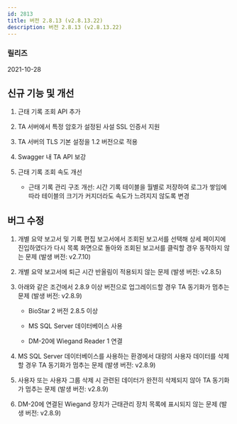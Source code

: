 ```yaml
---
id: 2813
title: 버전 2.8.13 (v2.8.13.22)
description: 버전 2.8.13 (v2.8.13.22)
---
```


### 릴리즈

2021-10-28

## 신규 기능 및 개선

1. 근태 기록 조회 API 추가

1. TA 서버에서 특정 암호가 설정된 사설 SSL 인증서 지원

1. TA 서버의 TLS 기본 설정을 1.2 버전으로 적용

1. Swagger 내 TA API 보강

1. 근태 기록 조회 속도 개선

    * 근태 기록 관리 구조 개선: 시간 기록 테이블을 월별로 저장하여 로그가 쌓임에 따라 테이블의 크기가 커지더라도 속도가 느려지지 않도록 변경

## 버그 수정

1. 개별 요약 보고서 및 기록 편집 보고서에서 조회된 보고서를 선택해 상세 페이지에 진입하였다가 다시 목록 화면으로 돌아와 조회된 보고서를 클릭할 경우 동작하지 않는 문제 (발생 버전: v2.7.10)

1. 개별 요약 보고서에 퇴근 시간 반올림이 적용되지 않는 문제 (발생 버전: v2.8.5)

1. 아래와 같은 조건에서 2.8.9 이상 버전으로 업그레이드할 경우 TA 동기화가 멈추는 문제 (발생 버전: v2.8.9)

    * BioStar 2 버전 2.8.5 이상

    * MS SQL Server 데이터베이스 사용

    * DM-20에 Wiegand Reader 1 연결

1. MS SQL Server 데이터베이스를 사용하는 환경에서 대량의 사용자 데이터를 삭제할 경우 TA 동기화가 멈추는 문제 (발생 버전: v2.8.9)

1. 사용자 또는 사용자 그룹 삭제 시 관련된 데이터가 완전히 삭제되지 않아 TA 동기화가 멈추는 문제 (발생 버전: v2.8.9)

1. DM-20에 연결된 Wiegand 장치가 근태관리 장치 목록에 표시되지 않는 문제 (발생 버전: v2.8.9)